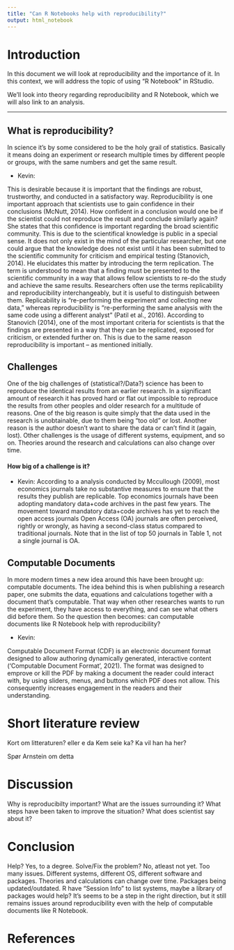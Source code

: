 ```yaml
---
title: "Can R Notebooks help with reproducibility?"
output: html_notebook
---
```


# Introduction
In this document we will look at reproducibility and the importance of it.
In this context, we will address the topic of using "R Notebook" in RStudio.

We'll look into theory regarding reproducibility and R Notebook, which we will also link to an analysis.

---


## What is reproducibility?

In science it's by some considered to be the holy grail of statistics. Basically it means doing an experiment or research multiple times by different people or groups, with the same numbers and get the same result.

* Kevin:

This is desirable because it is important that the findings are robust, trustworthy, and conducted in a satisfactory way.
Reproducibility is one important approach that scientists use to gain confidence in their conclusions (McNutt, 2014). How confident in a conclusion would one be if the scientist could not reproduce the result and conclude similarly again? She states that this confidence is important regarding the broad scientific community. This is due to the scientifical knowledge is public in a special sense. It does not only exist in the mind of the particular researcher, but one could argue that the knowledge does not exist until it has been submitted to the scientific community for criticism and empirical testing (Stanovich, 2014). He elucidates this matter by introducing the term replication. The term is understood to mean that a finding must be presented to the scientific community in a way that allows fellow scientists to re-do the study and achieve the same results.
	Researchers often use the terms replicability and reproducibility interchangeably, but it is useful to distinguish between them. Replicability is “re-performing the experiment and collecting new data,” whereas reproducibility is “re-performing the same analysis with the same code using a different analyst” (Patil et al., 2016). According to Stanovich (2014), one of the most important criteria for scientists is that the findings are presented in a way that they can be replicated, exposed for criticism, or extended further on. This is due to the same reason reproducibility is important – as mentioned initially.


## Challenges

One of the big challenges of (statistical?/Data?) science has been to reproduce the identical results from an earlier research. In a significant amount of research it has proved hard or flat out impossible to reproduce the results from other peoples and older research for a multitude of reasons. One of the big reason is quite simply that the data used in the research is unobtainable, due to them being "too old" or lost. Another reason is the author doesn't want to share the data or can't find it (again, lost). Other challenges is the usage of different systems, equipment, and so on. Theories around the research and calculations can also change over time.

#### How big of a challenge is it?

* Kevin:
According to a analysis conducted by Mccullough (2009), most economics journals take no substantive measures to ensure that the results they publish are replicable. Top economics journals have been adopting mandatory data+code archives in the past few years. The movement toward mandatory data+code archives has yet to reach the open access journals
Open Access (OA) journals are often perceived, rightly or wrongly, as having a second-class status compared to traditional journals. Note that in the list of top 50 journals in Table 1, not a single journal is OA.


## Computable Documents

In more modern times a new idea around this have been brought up: computable documents. The idea behind this is when publishing a research paper, one submits the data, equations and calculations together with a document that's computable. That way when other researches wants to run the experiment, they have access to everything, and can see what others did before them. So the question then becomes: can computable documents like R Notebook help with reproducibility?

- Kevin:

Computable Document Format (CDF) is an electronic document format designed to allow authoring dynamically generated, interactive content (‘Computable Document Format’, 2021). The format was designed to emprove or kill the PDF by making a document the reader could interact with, by using sliders, menus, and buttons which PDF does not allow. This consequently increases engagement in the readers and their understanding. 

# Short literature review

Kort om litteraturen? eller e da Kem seie ka? Ka vil han ha her?

Spør Arnstein om detta

# Discussion

Why is reproducibilty important? What are the issues surrounding it? What steps have been taken to improve the situation? What does scientist say about it?

# Conclusion

Help? Yes, to a degree. Solve/Fix the problem? No, atleast not yet. Too many issues. Different systems, different OS, different software and packages. Theories and calculations can change over time. Packages being updated/outdated. R have "Session Info" to list systems, maybe a library of packages would help? It's seems to be a step in the right direction, but it still remains issues around reproducibility even with the help of computable documents like R Notebook.

# References

